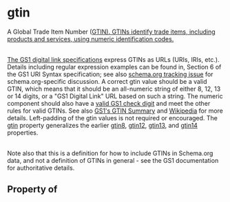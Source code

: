   

# gtin

A Global Trade Item Number (<a href="https://www.gs1.org/standards/id-keys/gtin">GTIN</Link>). GTINs identify trade items, including products and services, using numeric identification codes.<br/><br/>

The GS1 <a href="https://www.gs1.org/standards/Digital-Link/">digital link specifications</a> express GTINs as URLs (URIs, IRIs, etc.). Details including regular expression examples can be found in, Section 6 of the GS1 URI Syntax specification; see also <a href="https://github.com/schemaorg/schemaorg/issues/3156#issuecomment-1209522809">schema.org tracking issue</a> for schema.org-specific discussion. A correct <Link href="/gtin">gtin</a> value should be a valid GTIN, which means that it should be an all-numeric string of either 8, 12, 13 or 14 digits, or a "GS1 Digital Link" URL based on such a string. The numeric component should also have a <a href="https://www.gs1.org/services/check-digit-calculator">valid GS1 check digit</a> and meet the other rules for valid GTINs. See also <a href="http://www.gs1.org/barcodes/technical/idkeys/gtin">GS1's GTIN Summary</a> and <a href="https://en.wikipedia.org/wiki/Global_Trade_Item_Number">Wikipedia</a> for more details. Left-padding of the gtin values is not required or encouraged. The <a class="localLink" href="/gtin">gtin</a> property generalizes the earlier <a class="localLink" href="/gtin8">gtin8</a>, <a class="localLink" href="/gtin12">gtin12</a>, <a class="localLink" href="/gtin13">gtin13</a>, and <a class="localLink" href="/gtin14">gtin14</a> properties.<br/><br/>

Note also that this is a definition for how to include GTINs in Schema.org data, and not a definition of GTINs in general - see the GS1 documentation for authoritative details.

## Property of



